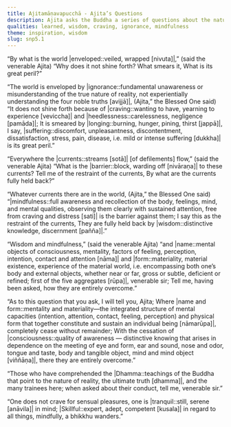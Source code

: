 ```yaml
---
title: Ajitamāṇavapucchā - Ajita’s Questions
description: Ajita asks the Buddha a series of questions about the nature of the world, the currents of defilements, how to overcome name and form and the conduct of those who have comprehended the Dhamma.
qualities: learned, wisdom, craving, ignorance, mindfulness
theme: inspiration, wisdom
slug: snp5.1
---
```


“By what is the world |enveloped::veiled, wrapped [nivuta]|,”
(said the venerable Ajita)
“Why does it not shine forth?
What smears it,
What is its great peril?”

“The world is enveloped by |ignorance::fundamental unawareness or misunderstanding of the true nature of reality, not experientially understanding the four noble truths [avijjā]|,
(Ajita,” the Blessed One said)
“It does not shine forth because of |craving::wanting to have, yearning to experience [veviccha]| and |heedlessness::carelessness, negligence [pamāda]|;
It is smeared by |longing::burning, hunger, pining, thirst [jappā]|, I say,
|suffering::discomfort, unpleasantness, discontentment, dissatisfaction, stress, pain, disease, i.e. mild or intense suffering [dukkha]| is its great peril.”

“Everywhere the |currents::streams [sotā]| [of defilements] flow,”
(said the venerable Ajita)
“What is the |barrier::block, warding off [nivāraṇa]| to these currents?
Tell me of the restraint of the currents,
By what are the currents fully held back?”

“Whatever currents there are in the world,
(Ajita,” the Blessed One said)
“|mindfulness::full awareness and recollection of the body, feelings, mind, and mental qualities, observing them clearly with sustained attention, free from craving and distress [sati]| is the barrier against them;
I say this as the restraint of the currents,
They are fully held back by |wisdom::distinctive knowledge, discernment [pañña]|.”

“Wisdom and mindfulness,”
(said the venerable Ajita)
“and |name::mental objects of consciousness, mentality, factors of feeling, perception, intention, contact and attention [nāma]| and |form::materiality, material existence, experience of the material world, i.e. encompassing both one’s body and external objects, whether near or far, gross or subtle, deficient or refined; first of the five aggregates [rūpa]|, venerable sir;
Tell me, having been asked, how
they are entirely overcome.”

“As to this question that you ask,
I will tell you, Ajita;
Where |name and form::mentality and materiality—the integrated structure of mental capacities (intention, attention, contact, feeling, perception) and physical form that together constitute and sustain an individual being [nāmarūpa]|,
completely cease without remainder;
With the cessation of |consciousness::quality of awareness — distinctive knowing that arises in dependence on the meeting of eye and form, ear and sound, nose and odor, tongue and taste, body and tangible object, mind and mind object [viññāṇa]|,
there they are entirely overcome.”

“Those who have comprehended the |Dhamma::teachings of the Buddha that point to the nature of reality, the ultimate truth [dhamma]|,
and the many trainees here;
when asked about their conduct,
tell me, venerable sir.”

“One does not crave for sensual pleasures,
one is |tranquil::still, serene [anāvila]| in mind;
|Skillful::expert, adept, competent [kusala]| in regard to all things,
mindfully, a bhikkhu wanders.”